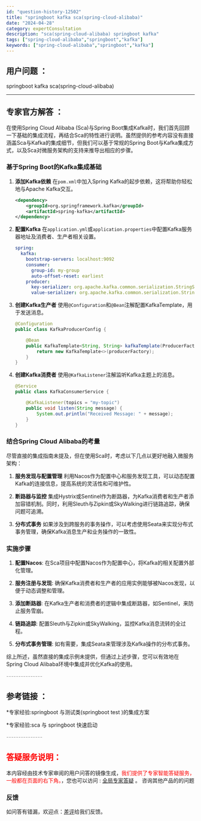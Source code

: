 ```yaml
---
id: "question-history-12502"
title: "springboot kafka sca(spring-cloud-alibaba)"
date: "2024-04-28"
category: expertConsultation
description: "sca(spring-cloud-alibaba) springboot kafka"
tags: ["spring-cloud-alibaba","springboot","kafka"]
keywords: ["spring-cloud-alibaba","springboot","kafka"]
---
```


## 用户问题 ： 
 springboot kafka sca(spring-cloud-alibaba) 

---------------
## 专家官方解答 ：

在使用Spring Cloud Alibaba (Sca)与Spring Boot集成Kafka时，我们首先回顾一下基础的集成流程，再结合Sca的特性进行说明。虽然提供的参考内容没有直接涵盖Sca与Kafka的集成细节，但我们可以基于常规的Spring Boot与Kafka集成方式，以及Sca对微服务架构的支持来推导出相应的步骤。

### 基于Spring Boot的Kafka集成基础

1. **添加Kafka依赖**
   在`pom.xml`中加入Spring Kafka的起步依赖，这将帮助你轻松地与Apache Kafka交互。
   ```xml
   <dependency>
       <groupId>org.springframework.kafka</groupId>
       <artifactId>spring-kafka</artifactId>
   </dependency>
   ```

2. **配置Kafka**
   在`application.yml`或`application.properties`中配置Kafka服务器地址及消费者、生产者相关设置。
   ```yaml
   spring:
     kafka:
       bootstrap-servers: localhost:9092
       consumer:
         group-id: my-group
         auto-offset-reset: earliest
       producer:
         key-serializer: org.apache.kafka.common.serialization.StringSerializer
         value-serializer: org.apache.kafka.common.serialization.StringSerializer
   ```

3. **创建Kafka生产者**
   使用`@Configuration`和`@Bean`注解配置KafkaTemplate，用于发送消息。
   ```java
   @Configuration
   public class KafkaProducerConfig {
   
       @Bean
       public KafkaTemplate<String, String> kafkaTemplate(ProducerFactory<String, String> producerFactory) {
           return new KafkaTemplate<>(producerFactory);
       }
   }
   ```

4. **创建Kafka消费者**
   使用`@KafkaListener`注解监听Kafka主题上的消息。
   ```java
   @Service
   public class KafkaConsumerService {
   
       @KafkaListener(topics = "my-topic")
       public void listen(String message) {
           System.out.println("Received Message: " + message);
       }
   }
   ```

### 结合Spring Cloud Alibaba的考量

尽管直接的集成指南未提及，但在使用Sca时，考虑以下几点以更好地融入微服务架构：

1. **服务发现与配置管理**
   利用Nacos作为配置中心和服务发现工具，可以动态配置Kafka的连接信息，提高系统的灵活性和可维护性。

2. **断路器与监控**
   集成Hystrix或Sentinel作为断路器，为Kafka消费者和生产者添加容错机制。同时，利用Sleuth与Zipkin或SkyWalking进行链路追踪，确保问题可追溯。

3. **分布式事务**
   如果涉及到跨服务的事务操作，可以考虑使用Seata来实现分布式事务管理，确保Kafka消息生产和业务操作的一致性。

### 实施步骤

1. **配置Nacos**: 在Sca项目中配置Nacos作为配置中心，将Kafka的相关配置外部化管理。

2. **服务注册与发现**: 确保Kafka消费者和生产者的应用实例能够被Nacos发现，以便于动态调整和管理。

3. **添加断路器**: 在Kafka生产者和消费者的逻辑中集成断路器，如Sentinel，来防止服务雪崩。

4. **链路追踪**: 配置Sleuth与Zipkin或SkyWalking，监控Kafka消息流转的全过程。

5. **分布式事务管理**: 如有需要，集成Seata来管理涉及Kafka操作的分布式事务。

综上所述，虽然直接的集成示例未提供，但通过上述步骤，您可以有效地在Spring Cloud Alibaba环境中集成并优化Kafka的使用。


<font color="#949494">---------------</font> 


## 参考链接 ：

*专家经验:springboot 与测试类(springboot test )的集成方案 
 
 *专家经验:sca 与 springboot 快速启动 


 <font color="#949494">---------------</font> 
 


## <font color="#FF0000">答疑服务说明：</font> 

本内容经由技术专家审阅的用户问答的镜像生成，<font color="#FF0000">我们提供了专家智能答疑服务，一般都在页面的右下角。</font>，您也可以访问 : [全局专家答疑](https://opensource.alibaba.com/chatBot) 。 咨询其他产品的的问题

### 反馈
如问答有错漏，欢迎点：[差评](https://ai.nacos.io/user/feedbackByEnhancerGradePOJOID?enhancerGradePOJOId=12595)给我们反馈。
